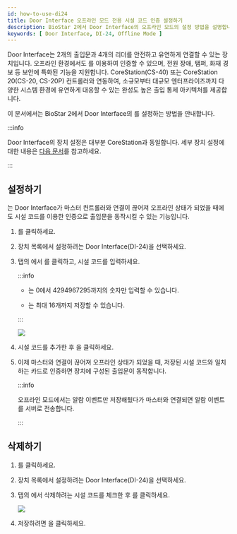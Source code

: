 ```yaml
---
id: how-to-use-di24
title: Door Interface 오프라인 모드 전용 시설 코드 인증 설정하기
description: BioStar 2에서 Door Interface의 오프라인 모드의 설정 방법을 설명합니다.
keywords: [ Door Interface, DI-24, Offline Mode ]
---
```


Door Interface는 2개의 출입문과 4개의 리더를 안전하고 유연하게 연결할 수 있는 장치입니다. 오프라인 환경에서도 <Cmd sid="device.info.facilityCode" />를 이용하여 인증할 수 있으며, 전원 장애, 탬퍼, 화재 경보 등 보안에 특화된 기능을 지원합니다. CoreStation(CS-40) 또는 CoreStation 20(CS-20, CS-20P) 컨트롤러와 연동하여, 소규모부터 대규모 엔터프라이즈까지 다양한 시스템 환경에 유연하게 대응할 수 있는 완성도 높은 출입 통제 아키텍처를 제공합니다.

이 문서에서는 BioStar 2에서 Door Interface의 <Cmd sid="device.info.facilityCode" />를 설정하는 방법을 안내합니다.

:::info

Door Interface의 장치 설정은 대부분 CoreStation과 동일합니다. 세부 장치 설정에 대한 내용은 [다음 문서](how-to-use-cs20#cs20detailsetting)를 참고하세요.

:::

## <Cmd sid="device.info.facilityCode" /> 설정하기

<Cmd sid="device.info.facilityCode" />는 Door Interface가 마스터 컨트롤러와 연결이 끊어져 오프라인 상태가 되었을 때에도 시설 코드를 이용한 인증으로 출입문을 동작시킬 수 있는 기능입니다.

1. <Cmd sid="audit.menu.device" />를 클릭하세요.

1. 장치 목록에서 설정하려는 Door Interface(DI-24)을 선택하세요.

1. <Cmd sid="common.authentication" /> 탭의 <Cmd sid="device.info.facilityCode" />에서 <Cmd sid="button.addplus" />를 클릭하고, 시설 코드를 입력하세요.

    :::info

    * <Cmd sid="device.info.facilityCode" />는 0에서 4294967295까지의 숫자만 입력할 수 있습니다.

    * <Cmd sid="device.info.facilityCode" />는 최대 16개까지 저장할 수 있습니다.

    :::

    <Image src='/img/DI24-offlinemode.png' />

1. 시설 코드를 추가한 후 <Cmd sid="button.apply" />을 클릭하세요.

1. 이제 마스터와 연결이 끊어져 오프라인 상태가 되었을 때, 저장된 시설 코드와 일치하는 카드로 인증하면 장치에 구성된 출입문이 동작합니다.

    :::info

    오프라인 모드에서는 알람 이벤트만 저장해뒀다가 마스터와 연결되면 알람 이벤트를 서버로 전송합니다.

    :::


## <Cmd sid="device.info.facilityCode" /> 삭제하기

1. <Cmd sid="audit.menu.device" />를 클릭하세요.

1. 장치 목록에서 설정하려는 Door Interface(DI-24)을 선택하세요.

1. <Cmd sid="common.authentication" /> 탭의 <Cmd sid="device.info.facilityCode" />에서 삭제하려는 시설 코드를 체크한 후 <Cmd sid="button.delete" />를 클릭하세요.

    <Image src='/img/DI24-offlinemode-del.png' />

1. 저장하려면 <Cmd sid="button.apply" />을 클릭하세요.